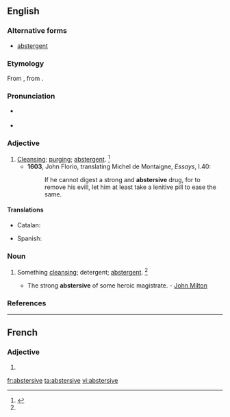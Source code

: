 ==English==

===Alternative forms===
* [[abstergent]]

===Etymology===
From {{etyl|frm}} {{term|abstersif|lang=frm}}, from {{etyl|la}} {{term|abstersus|lang=la}}.

===Pronunciation===
* {{a|RP}} {{IPA|/əbˈstɝː(ɹ).sɪv/}}
* {{a|US}} {{IPA|/æbˈstɝ.sɪv/|/əbˈstɝ.sɪv/}}

===Adjective===
{{en-adj}}

# [[cleansing|Cleansing]]; [[purging]]; [[abstergent]]. {{defdate|First attested around 1350 to 1470.}}<ref name=SOED>{{reference-book | last =| first = | authorlink =  | coauthors =  | editor =Brown, Lesley  | others =  | title = The Shorter Oxford English Dictionary | origdate =  | origyear = 1933| origmonth =  | url =  | format =  | accessdate =  | accessyear =  | accessmonth =  | edition = 5th | date =  | year =2003| month =  | publisher =Oxford University Press  | location =Oxford, UK | language =  | id =  | doi = | isbn =978-0-19-860575-7 | lccn = | ol = | pages =10| chapter =  | chapterurl =  | quote =}}</ref>
#* '''1603''', John Florio, translating Michel de Montaigne, ''Essays'', I.40:
#*: If he cannot digest a strong and '''abstersive''' drug, for to remove his evill, let him at least take a lenitive pill to ease the same.

====Translations====
{{trans-top|cleansing, purging}}
* Catalan: {{t|ca|abstersiu}}
{{trans-mid}}
* Spanish: {{t|es|abstersivo}}
{{trans-bottom}}

===Noun===
{{en-noun}}

# {{nowadays|rare}} Something [[cleansing]]; detergent; [[abstergent]]. {{defdate|First attested around 1350 to 1470.}}<ref name=SOED/>
#* The strong '''abstersive''' of some heroic magistrate. - [[w:John Milton|John Milton]]

===References===
<references/>

----

==French==

===Adjective===
{{fr-adj-form}} {{f}}

# {{form of|feminine|[[abstersif]]|lang=fr}}

[[fr:abstersive]]
[[ta:abstersive]]
[[vi:abstersive]]